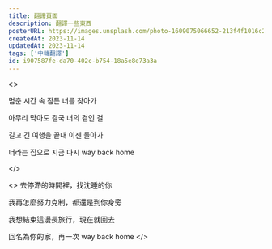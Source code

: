 ```yaml
---
title: 翻譯頁面
description: 翻譯一些東西
posterURL: https://images.unsplash.com/photo-1609075066652-213f4f1016c2
createdAt: 2023-11-14
updatedAt: 2023-11-14
tags: ['中韓翻譯']
id: i907587fe-da70-402c-b754-18a5e8e73a3a
---
```



<MdxTranslationBlock block="translation">
<>

멈춘 시간 속 잠든 너를 찾아가

아무리 막아도 결국 너의 곁인 걸

길고 긴 여행을 끝내 이젠 돌아가

너라는 집으로 지금 다시 way back home

</>

<>
去停滯的時間裡，找沈睡的你

我再怎麼努力克制，都還是到你身旁

我想結束這漫長旅行，現在就回去

回名為你的家，再一次 way back home
</>
</MdxTranslationBlock>
